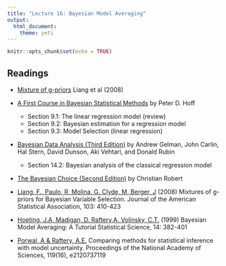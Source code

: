```yaml
---
title: "Lecture 16: Bayesian Model Averaging"
output: 
  html_document:
    theme: yeti
---
```


```r
knitr::opts_chunk$set(echo = TRUE)
```


## Readings

  
- [Mixture of g-priors](https://www.tandfonline.com/doi/abs/10.1198/016214507000001337) Liang et al (2008)
 

- [A First Course in Bayesian Statistical Methods](https://find.library.duke.edu/catalog/DUKE004968562) by Peter D. Hoff
 
  + Section 9.1: The linear regression model (review)
  + Section 9.2: Bayesian estimation for a regression model
  + Section 9.3: Model Selection (linear regression)
 



- [Bayesian Data Analysis (Third Edition)](https://find.library.duke.edu/catalog/DUKE006588051?utm_campaign=bento&utm_content=bento_result_link&utm_source=library.duke.edu&utm_medium=referral) by Andrew Gelman, John Carlin, Hal Stern, David Dunson, Aki Vehtari, and Donald Rubin

  + Section 14.2: Bayesian analysis of the classical regression model


- [The Bayesian Choice (Second Edition)](https://link-springer-com.proxy.lib.duke.edu/content/pdf/10.1007%2F0-387-71599-1.pdf)    by Christian Robert

- [Liang, F., Paulo, R, Molina, G. Clyde, M, Berger, J](https://www.jstor.org/stable/27640050) (2008) Mixtures of g-priors for Bayesian Variable Selection. Journal of the American Statistical Association,  103: 410-423 


- [Hoeting, J.A, Madigan, D.  Raftery,A.  Volinsky, C.T.](https://www.jstor.org/stable/2676803) (1999) Bayesian Model Averaging: A Tutorial
Statistical Science, 14: 382-401

- [Porwal, A & Raftery, A.E.](https://doi.org/10.1073/pnas.2120737119) Comparing methods for statistical inference with model uncertainty. Proceedings of the National Academy of Sciences, 119(16), e2120737119

    